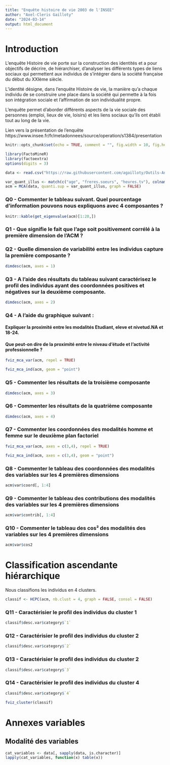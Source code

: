 ```yaml
---
title: "Enquête histoire de vie 2003 de l'INSEE"
author: "Axel-Cleris Gailloty"
date: "2024-03-14"
output: html_document
---
```


# Introduction 

L'enquête Histoire de vie porte sur la construction des identités et a pour objectifs de décrire, de hiérarchiser, d'analyser les différents types de liens sociaux qui permettent aux individus de s'intégrer dans la société française du début du XXIème siècle.

L'identité désigne, dans l'enquête Histoire de vie, la manière qu'a chaque individu de se construire une place dans la société qui permette à la fois son intégration sociale et l'affirmation de son individualité propre.

L'enquête permet d'aborder différents aspects de la vie sociale des personnes (emploi, lieux de vie, loisirs) et les liens sociaux qu'ils ont établi tout au long de la vie.

Lien vers la présentation de l'enquête https://www.insee.fr/fr/metadonnees/source/operation/s1384/presentation

```r
knitr::opts_chunk$set(echo = TRUE, comment = "", fig.width = 10, fig.height = 8)
```


```r
library(FactoMineR)
library(factoextra)
options(digits = 3)
```


```r
data <- read.csv("https://raw.githubusercontent.com/agailloty/Outils-Analyses-R/main/dataset/hdv2003.csv", stringsAsFactors = FALSE)
```


```r
var_quant_illus <- match(c("age", "freres.soeurs", "heures.tv"), colnames(data))
acm = MCA(data, quanti.sup = var_quant_illus, graph = FALSE)
```

### Q0 - Commenter le tableau suivant. Quel pourcentage d'information pouvons nous expliquons avec 4 composantes ?

```r
knitr::kable(get_eigenvalue(acm)[1:20,])
``` 

### Q1 - Que signifie le fait que l'age soit positivement corrélé à la première dimension de l'ACM ?

### Q2 - Quelle dimension de variabilité entre les individus capture la première composante ?


```r
dimdesc(acm, axes = 1)
```


   
### Q3 - A l'aide des résultats du tableau suivant caractérisez le profil des individus ayant des coordonnées positives et négatives sur la deuxième composante.


```r
dimdesc(acm, axes = 2)
```

### Q4 - A l'aide du graphique suivant :
#### Expliquer la proximité entre les modalités **Etudiant, eleve** et **nivetud.NA** et **18-24**.
#### Que peut-on dire de la proximité entre le niveau d'étude et l'activité professionnelle ?


```r
fviz_mca_var(acm, repel = TRUE)
```

```r
fviz_mca_ind(acm, geom = "point")
```

### Q5 - Commenter les résultats de la troisième composante

```r
dimdesc(acm, axes = 3)
```


### Q6 - Commenter les résultats de la quatrième composante

```r
dimdesc(acm, axes = 4)
```

### Q7 - Commenter les coordonnées des modalités homme et femme sur le deuxième plan factoriel

```r
fviz_mca_var(acm, axes = c(3,4), repel = TRUE)
```


```r
fviz_mca_ind(acm, axes = c(3,4), geom = "point")
```

### Q8 - Commenter le tableau des coordonnées des modalités des variables sur les 4 premières dimensions

```r
acm$var$coord[, 1:4]
```

### Q9 - Commenter le tableau des contributions des modalités des variables sur les 4 premières dimensions

```r
acm$var$contrib[, 1:4]
```

### Q10 - Commenter le tableau des cos² des modalités des variables sur les 4 premières dimensions

```r
acm$var$cos2
```

# Classification ascendante hiérarchique

Nous classifions les individus en 4 clusters.

```r
classif <- HCPC(acm, nb.clust = 4, graph = FALSE, consol = FALSE)
```

### Q11 - Caractérisier le profil des individus du cluster 1

```r
classif$desc.var$category$`1`
```

### Q12 - Caractérisier le profil des individus du cluster 2

```r
classif$desc.var$category$`2`
```

### Q13 - Caractérisier le profil des individus du cluster 2

```r
classif$desc.var$category$`3`
```

### Q14 - Caractérisier le profil des individus du cluster 4

```r
classif$desc.var$category$`4`
```

```r
fviz_cluster(classif)
```

# Annexes variables

## Modalité des variables



```r
cat_variables <- data[, sapply(data, is.character)]
lapply(cat_variables, function(x) table(x))
```

